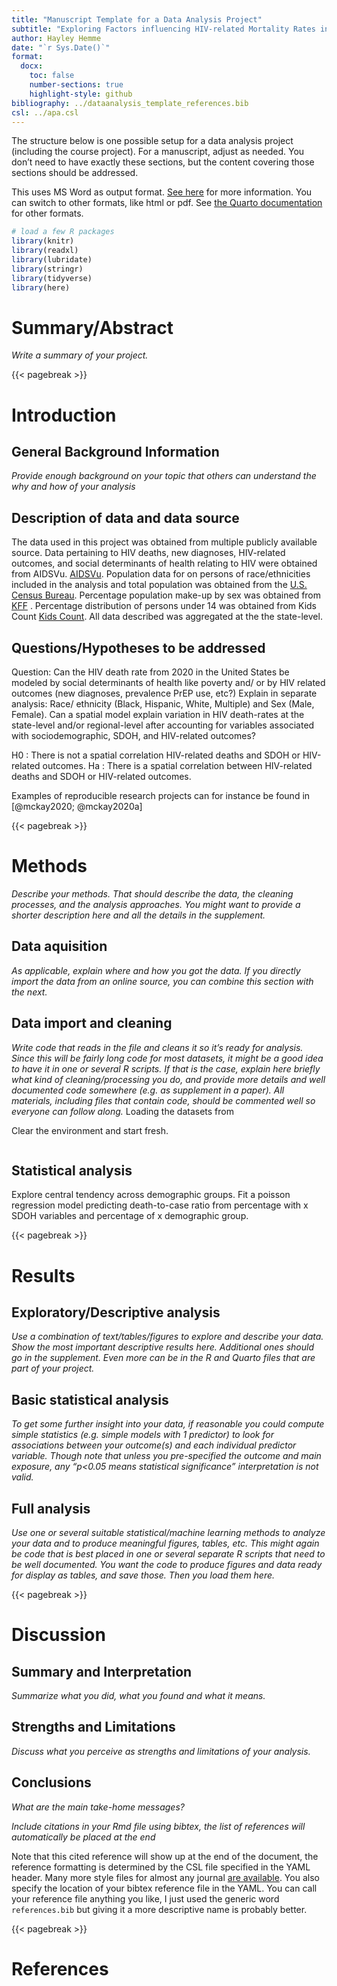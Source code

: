 ```yaml
---
title: "Manuscript Template for a Data Analysis Project"
subtitle: "Exploring Factors influencing HIV-related Mortality Rates in the Georgia -- 2018 - 2020"
author: Hayley Hemme
date: "`r Sys.Date()`"
format:
  docx:
    toc: false
    number-sections: true
    highlight-style: github
bibliography: ../dataanalysis_template_references.bib
csl: ../apa.csl
---
```


The structure below is one possible setup for a data analysis project (including the course project). For a manuscript, adjust as needed. You don't need to have exactly these sections, but the content covering those sections should be addressed.

This uses MS Word as output format. [See here](https://quarto.org/docs/output-formats/ms-word.html) for more information. You can switch to other formats, like html or pdf. See [the Quarto documentation](https://quarto.org/) for other formats.

```r
# load a few R packages
library(knitr)
library(readxl)
library(lubridate)
library(stringr)
library(tidyverse)
library(here)
```

# Summary/Abstract

*Write a summary of your project.*

{{< pagebreak >}}

# Introduction

## General Background Information

*Provide enough background on your topic that others can understand the why and how of your analysis*

## Description of data and data source

The data used in this project was obtained from multiple publicly available source. Data pertaining to HIV deaths, new diagnoses, HIV-related outcomes, and social determinants of health relating to HIV were obtained from AIDSVu. [AIDSVu](https://aidsvu.org/resources/#/datasets). Population data for on persons of race/ethnicities included in the analysis and total population was obtained from the [U.S. Census Bureau](https://data.census.gov/). Percentage population make-up by sex was obtained from [KFF](https://www.kff.org/other/state-indicator/) . Percentage distribution of persons under 14 was obtained from Kids Count [Kids Count](https://datacenter.kidscount.org/). 
All data described was aggregated at the the state-level.

## Questions/Hypotheses to be addressed

Question: Can the HIV death rate from 2020 in the United States be modeled by social determinants of health like poverty and/ or by HIV related outcomes (new diagnoses, prevalence PrEP use, etc?) Explain in separate analysis: Race/ ethnicity (Black, Hispanic, White, Multiple) and Sex (Male, Female). Can a spatial model explain variation in HIV death-rates at the state-level and/or regional-level after accounting for variables associated with sociodemographic, SDOH, and HIV-related outcomes?

H0 : There is not a spatial correlation HIV-related deaths and SDOH or HIV-related outcomes.
Ha : There is a spatial correlation between HIV-related deaths and SDOH or HIV-related outcomes.


Examples of reproducible research projects can for instance be found in [@mckay2020; @mckay2020a]

{{< pagebreak >}}

# Methods

*Describe your methods. That should describe the data, the cleaning processes, and the analysis approaches. You might want to provide a shorter description here and all the details in the supplement.*

## Data aquisition

*As applicable, explain where and how you got the data. If you directly import the data from an online source, you can combine this section with the next.*

## Data import and cleaning

*Write code that reads in the file and cleans it so it's ready for analysis. Since this will be fairly long code for most datasets, it might be a good idea to have it in one or several R scripts. If that is the case, explain here briefly what kind of cleaning/processing you do, and provide more details and well documented code somewhere (e.g. as supplement in a paper). All materials, including files that contain code, should be commented well so everyone can follow along.* Loading the datasets from 

Clear the environment and start fresh.

```r

```

## Statistical analysis

Explore central tendency across demographic groups. Fit a poisson regression model predicting death-to-case ratio from percentage with x SDOH variables and percentage of x demographic group.

{{< pagebreak >}}

# Results

## Exploratory/Descriptive analysis

*Use a combination of text/tables/figures to explore and describe your data. Show the most important descriptive results here. Additional ones should go in the supplement. Even more can be in the R and Quarto files that are part of your project.*

## Basic statistical analysis

*To get some further insight into your data, if reasonable you could compute simple statistics (e.g. simple models with 1 predictor) to look for associations between your outcome(s) and each individual predictor variable. Though note that unless you pre-specified the outcome and main exposure, any "p\<0.05 means statistical significance" interpretation is not valid.*


## Full analysis

*Use one or several suitable statistical/machine learning methods to analyze your data and to produce meaningful figures, tables, etc. This might again be code that is best placed in one or several separate R scripts that need to be well documented. You want the code to produce figures and data ready for display as tables, and save those. Then you load them here.*



{{< pagebreak >}}

# Discussion

## Summary and Interpretation

*Summarize what you did, what you found and what it means.*

## Strengths and Limitations

*Discuss what you perceive as strengths and limitations of your analysis.*

## Conclusions

*What are the main take-home messages?*

*Include citations in your Rmd file using bibtex, the list of references will automatically be placed at the end*

Note that this cited reference will show up at the end of the document, the reference formatting is determined by the CSL file specified in the YAML header. Many more style files for almost any journal [are available](https://www.zotero.org/styles). You also specify the location of your bibtex reference file in the YAML. You can call your reference file anything you like, I just used the generic word `references.bib` but giving it a more descriptive name is probably better.

{{< pagebreak >}}

# References
